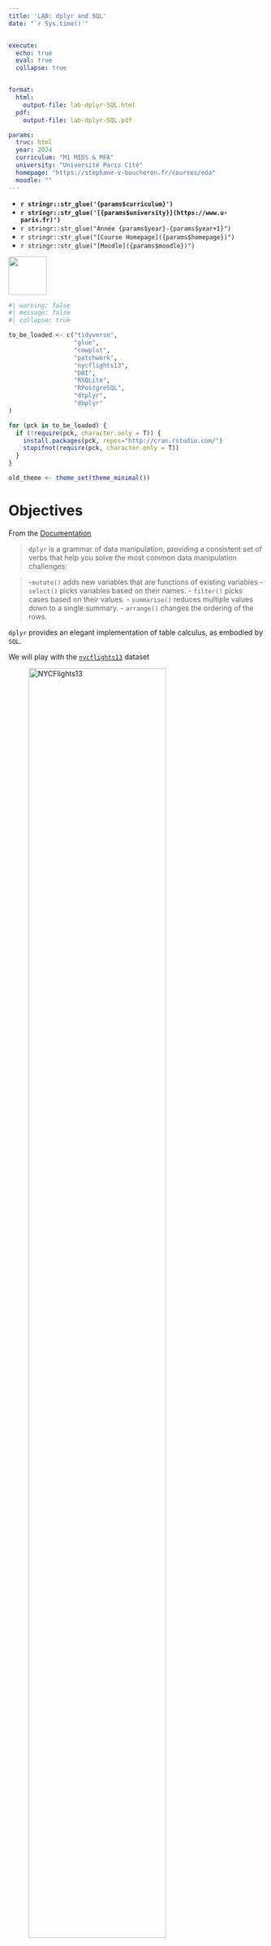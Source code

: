 ```yaml
---
title: 'LAB: dplyr and SQL'
date: "`r Sys.time()`"


execute:
  echo: true
  eval: true
  collapse: true


format:
  html:
    output-file: lab-dplyr-SQL.html
  pdf:
    output-file: lab-dplyr-SQL.pdf

params:
  truc: html
  year: 2024 
  curriculum: "M1 MIDS & MFA"
  university: "Université Paris Cité"
  homepage: "https://stephane-v-boucheron.fr/courses/eda"
  moodle: ""
---
```






::: {layout="[80,20]"}

::: {#first-column}

- **`r stringr::str_glue('{params$curriculum}')`**
- **`r stringr::str_glue('[{params$university}](https://www.u-paris.fr)')`**
- `r stringr::str_glue("Année {params$year}-{params$year+1}")`
- `r stringr::str_glue("[Course Homepage]({params$homepage})")`  
- `r stringr::str_glue("[Moodle]({params$moodle})")`

::: 

::: {#second-column}
![](/images/UniversiteParis_monogramme_couleur_RVB.png){align="right" style="size:50px;" width=75}
:::

:::



```r
#| warning: false
#| message: false
#| collapse: true

to_be_loaded <- c("tidyverse", 
                  "glue",
                  "cowplot",
                  "patchwork",
                  "nycflights13",
                  "DBI",
                  "RSQLite",
                  "RPostgreSQL",
                  "dtplyr",
                  "dbplyr"
)

for (pck in to_be_loaded) {
  if (!require(pck, character.only = T)) {
    install.packages(pck, repos="http://cran.rstudio.com/")
    stopifnot(require(pck, character.only = T))
  }  
}
```

```r
old_theme <- theme_set(theme_minimal())
```

# Objectives

From the [Documentation](https://dplyr.tidyverse.org/index.html)

> `dplyr` is a grammar of data manipulation, providing a consistent set of verbs that help you solve the most common data manipulation challenges:

> -` mutate()` adds new variables that are functions of existing variables
> - `select()` picks variables based on their names.
> - `filter()` picks cases based on their values.
> - `summarise()` reduces multiple values down to a single summary.
> - `arrange()` changes the ordering of the rows.

`dplyr` provides an elegant implementation of table calculus, as embodied by `SQL`.  

We will play with the [`nycflights13`]() dataset

![NYCFlights13](./IMG/nycflights_layout_crop.png){width="80%"}

# Loading `nycflights`

## In memory 

```r
flights <- nycflights13::flights
weather <- nycflights13::weather
airports <- nycflights13::airports
airlines <- nycflights13::airlines
planes <- nycflights13::planes
```


```r
#| eval: true
con <- DBI::dbConnect(RSQLite::SQLite(), ":memory:")
flights_lite <- copy_to(con, nycflights13::flights)
airports_lite <- copy_to(con, nycflights13::airports)
planes_lite <- copy_to(con, nycflights13::planes)
weather_lite <- copy_to(con, nycflights13::weather)
airlines_lite <- copy_to(con, nycflights13::airlines)
```


```r

```


# Pure relational algebra $\sigma, \pi, \bowtie, \cap, \cup, \setminus$

## Projection, $\pi$, `select(...)`

Projection of a table $R$ on columns $A_{i_1},\ldots, A_{i_k}$ results in a table 
with schema $A_{i_1},\ldots, A_{i_k}$ and one row for each row of $R$. Projection is denoted by $\pi(R, A_{i_1},\ldots, A_{i_k})$. 

In SQL this reads as 

```.sql
SELECT Ai1, , Aik
FROM R 
```

```r
#| include: false

R <- tibble(A=as_date("2024-01-31")+ sample(1:10, 10, replace = T),
            B=sample(1:10, 10, replace = T),
            C=sample(letters, 10, replace = T),
            )

S <- tibble(A = sample(R$A, 8, replace = T),
            D = sample(20:30, 8 , replace = T),
            F = sample(letters, 8, replace = F))
```

```r
R_lite <- copy_to(con, R)
S_lite <- copy_to(con, S)
```


In the sequel, we illustrate operations on the next two toy tables 

::::: {layout="[50,50]"}

::: {#first-column}

Table `R`
```r
#| echo: false
#| 
R |> 
  knitr::kable()
```

:::

::: {#second-column}

Table `S`
```r
#| echo: false
S |> 
  knitr::kable()
```

:::

:::::

In Relational Algebra, tables are sets rather than multisets, there are no duplicates. In SQL we are handling multisets of rows, duplicates need to be removed explicitly

```.sql
SELECT DISTINCT Ai1, ..., Aik
FROM R 
```

`dplyr` has one verb `select(...)` for $\pi$ or `SELECT`, and verb `distinct()` for `SELECT DISTINCT ...`.

If we have no intention to remove duplicates:
```.r
select(R, Ai1, ..., Aik)
# or
R |> 
  select(Ai1, ..., Aik)
```
If we want to remove deplicates
```.r
distinct(R, Ai1, ..., Aik)
# or
R |> 
  distinct(Ai1, ..., Aik)
```

::::: {layout="[50,50]"}

::: {#first-column}

$\pi(R, B, C)$  (`SELECT B, C FROM R `) leads to 
```r
#| echo: false
R |> 
  select(B, C) |> 
  knitr::kable()
```
:::

::: {#second-column}

$\pi(R, B)$ and  `SELECT DISTINCT B FROM R` lead to 
```r
#| echo: false
R |> 
  distinct(B) |> 
  knitr::kable()
```
:::

:::

> For each departure airport  (denoted by `origin'),  each day of the year, list the codes (denoted by `carrier`) of the airlines that have one or more planes taking off from that airport on that day.

::::: {.content-visible when-profile="solution"}  

::: {.callout-tip}

In SQL, we can phrase this query like this:

```.sql
SELECT DISTINCT f.origin, f.year, f.month, f.day, f.carrier
FROM nycflights.flights f ;
```

Using `dplyr`  and chaining with standard  pipe `|>` or `%>%` from `magrittr`, we can write.

```r
q1 <- . %>%   # <1>
  distinct(origin, year, month, day, carrier) 

q1(flights) |>
  head()
```
1. To define a unary function implementing the short pipeline, we have to use `%>%`.


We can reuse the pipeline to query the lazy tables., we can even 
```r
q1(flights_lite) |> 
  head()

q1(flights_lite) |> 
  show_query()

q1(flights_lite) |> 
  explain()
```

:::

:::::

## Selection, $\sigma$, `filter(...)`

Selection of a table $R$ according to condition $\texttt{expr}$
is an expression that can be evaluated on each row of $R$ results in a table 
with the same schema as $R$ and all rows of $R$ where $\texttt{expr}$ evaluates to `TRUE`. Selection  is denoted by $\sigma(R, \texttt{expr})$. 

In SQL this reads as 

```.sql
SELECT R.*
FROM R 
WHERE expr
```


`dplyr` has one verb `filter(...)` for $\sigma$.


::::: {layout="[50,50]"}

::: {#first-column}

$\sigma(R, A < \text{2024-02-06} \wedge \text{2024-02-02} \leq A)$  (`SELECT * FROM R WHERE A < CAST('2024-02-06' AS DATE) AND A >= CAST('2024-02-02' AS DATE)`) leads to 
```r
#| echo: false
R |> 
  filter(A < as_date('2024-02-06'), A >= as_date('2024-02-02')) |> 
  knitr::kable()
```
:::

::: {#second-column}

`SELECT DISTINCT B FROM R` leads to 
```r
#| echo: false
R |> 
  distinct(B) |> 
  knitr::kable()
```
:::

:::

> List all the planes built by a manufacturer named like `AIRBUS` between `2005` and `2010`

::::: {.content-visible when-profile="solution"}  

::: {.callout-tip}


```r
qx <- . %>% 
  filter(str_like(manufacturer, 'AIRBUS%') &  year >= 2005 & year <= 2010)

qx(planes)
```

```r
qx(planes_lite) |> 
  show_query()
```

:::

:::::

## Joins, $\bowtie$, `xxx_join(...)`

In relational algebra, a  $\theta$-join boils down to a selection according to expression $\theta$ over a cross product (possibly after renaming some columns)

$$\bowtie(R, S, \theta) \approx \sigma(R \times S, \theta)$$
`dplyr` does not (yet?) offer such a general join (which anyway can be very expensive on a cutting edge RDBMS) several variants of *equijoin*.

`ChatGPT` asserts:

> An equijoin is a type of join operation in relational databases where the join condition involves an equality comparison between two attributes from different tables. In other words, it's a join operation that combines rows from two tables based on matching values in specified columns. These specified columns are usually called the "join columns" or "join keys."

[Joins in `dplyr` documentation](https://dplyr.tidyverse.org/reference/mutate-joins.html)

- `inner_join()`
- `left_join()`
- `right_join()`
- `full_join()`

but also

- `semi_join()`
- `anti_join()`

the matching columns are stated using optional argument `by=...`

If argument `by` is omitted, `NATURAL JOIN` is assumed.


$\bowtie(R, S)$  (`SELECT * FROM R NATURAL JOIN S `) leads to 
```r
#| echo: false
R |> 
  inner_join(S) |> 
  DT::datatable(extensions = c("Responsive"))
```

---

$\bowtie^{\text{Left outer}}(R, S)$ and  `SELECT * FROM R LEFT JOIN S ON (R.A=S.A)` lead to 
```r
#| echo: false
R |> 
  left_join(S) |> 
  DT::datatable(extensions = c("Responsive"))
```


> List weather conditions at departure for all flights operated by airline named `Delta ...`. 

::::: {.content-visible when-profile="solution"}  

::: {.callout-tip}

In SQL, we can rely on the next query

```.sql
WITH delta AS (
    SELECT al.carrier
    FROM nycflights.airlines al
    WHERE al."name" = 'Delta Air Lines Inc.'
),
delta_f AS (
    SELECT f.origin, f.flight, f.year, f.month, f.day, f.hour 
    FROM nycflights.flights f
    WHERE f.carrier IN (SELECT * FROM delta)
)

SELECT f.flight, w.*
FROM  nycflights.weather w NATURAL JOIN delta_f f;
```

Using `dplyr`, we can mimick this approach.

```r
delta <- . %>% 
  filter(str_like(name, "Delta%")) 

delta_f <- . %>% 
  semi_join(delta(airlines),   # <1>
            by = join_by(carrier))

delta_f(flights) |>  head()

jb <- join_by(origin, year, month, day, hour)

q3 <- .  %>% 
  inner_join(weather, by = jb)

q3(delta_f(flights)) |> 
  head()
```
1. Check `semi_join`

We can (almost) reuse the pipeline on lazy tables
```r
delta_f <- . %>% 
  semi_join(delta(airlines_lite), by = join_by(carrier))

delta_f(flights_lite) |> 
  head()

delta_f(flights_lite) |>  
  show_query()

q3 <- .  %>% 
  inner_join(weather_lite, by = jb)

q3(delta_f(flights_lite)) |> 
  show_query()
```


:::


:::::


# Agregation, `summarize(...)` 

According to ChatGPT:

> In SQL, an aggregation function is a function that operates on a set of values and returns a single aggregated value summarizing those values. These functions are commonly used in SQL queries to perform calculations across multiple rows and produce meaningful results. Some common aggregation functions in SQL include:

- `COUNT`: Counts the number of rows in a result set.
- `SUM`: Calculates the sum of values in a column.
- `AVG`: Calculates the average of values in a column.
- `MIN`: Finds the minimum value in a column.
- `MAX`: Finds the maximum value in a column.

> Count the number of airport whose name starts with `International`

::::: {.content-visible when-profile="solution"}  

::: {.callout-tip}

```r
qb <- . %>% 
  filter(str_like(name, 'International%')) %>% 
  summarise(n=n())

airports %>% 
  filter(str_like(name, 'International%')) %>%
  count()
```

```r
qb(airports_lite) |>
  show_query()
```
:::


:::::


# Partition, `group_by`

Following again ChatGPT

> Aggregation functions are often used with the `GROUP BY` clause in SQL queries to group rows that have the same values in specified columns, allowing the aggregation functions to operate on each group separately. This enables powerful analysis and reporting capabilities in SQL, allowing users to extract useful insights from large datasets.

In table $R$, for each value in column `A` sum the values in column `B`
```r
#| echo: false
R |>
  group_by(A) |> 
  summarise(s=sum(B)) |> 
  knitr::kable()
```

`dplyr` offers a `group_by()` verb that proves powerful and flexible.
The resulting grouped tibble can be used both for aggregation and 
for implementing certain kinds of windows. 

> For each departure airport, each airline, count the number of flights operated by this airline from this airport. 

::::: {.content-visible when-profile="solution"}  

::: {.callout-tip}

```.sql
SELECT f.origin, f.carrier, COUNT(*) AS n
FROM nycflights.flights f
GROUP BY f.origin, f.carrier 
ORDER BY f.carrier, n DESC;
```

```r
q4 <- . %>% 
  group_by(carrier, origin) %>% 
  summarise(n=n(), .groups="drop") %>%
  arrange(desc(carrier))
  
q4(flights)
```

```r
q4(flights_lite) |> 
  show_query()
```

:::


:::::


::::: {.content-visible when-profile="solution"}  

::: {.callout-tip}

```.sql
SELECT f.origin, f.year, f.month, f.day, f.carrier, COUNT(DISTINCT tailnum)
FROM nycflights.flights f 
GROUP BY f.origin, f.year, f.month, f.day, f.carrier
ORDER BY f.origin, f.year, f.month, f.day, f.carrier;
```

```r
q2 <- . %>% 
  group_by(origin, year, month, day, carrier) %>% 
  summarise(n_tailnum=n_distinct(tailnum), .groups = "drop") %>% 
  arrange(origin, year, month, day, carrier) 

q2(flights) |> 
  head()
```

```r
q2(flights_lite) |>
  show_query()
```

:::


:::::


> List the features of planes that have been operated by several airlines

::::: {.content-visible when-profile="solution"}  

::: {.callout-tip}

```.sql
WITH for_hire AS (
    SELECT f.tailnum, COUNT(DISTINCT f.carrier) AS n_carrier
    FROM nycflights.flights f
    GROUP BY f.tailnum 
    HAVING COUNT(DISTINCT f.carrier) >=2 
)

SELECT p.*
FROM nycflights.planes p NATURAL JOIN for_hire ;
```

```r
for_hire <- . %>% 
  group_by(tailnum) %>% 
  summarise(n_carriers=n_distinct(carrier)) %>% 
  filter(n_carriers >= 2) %>% 
  select(tailnum)

for_hire(flights) |>  head()

planes %>% 
  semi_join(for_hire(flights), by=join_by(tailnum)) 
```

```r
planes_lite %>% 
  semi_join(for_hire(flights_lite), by=join_by(tailnum)) %>% 
  show_query()
```


:::

:::::

# Adding/modifying columns, `mutate(...)`

In the `SELECT` clause of an SQL query, certain columns can be computed. Verb `select` from `dplyr` does not offer this possibility. We have to add the computed columns using verb `mutate` and then to perform projection using `select` (if necessary)

Assume we want to add one day to every value in column `A` from $R$
so as to obtain:
```r
#| echo: false
R |>
  mutate(A = A +1)
```
In SQL we can proceed like this 
```.sql
SELECT A + 1  AS A, B, C
FROM R
```


# Window functions  

Asking ChatGPT we obtain 

> In SQL, a window function (also known as an analytic function or windowed function) is a type of function that performs a calculation across a set of rows related to the current row within a query result set. Unlike aggregation functions which collapse multiple rows into a single row, window functions operate on a "window" of rows defined by a partition or an ordering.

> Key features of window functions include:

> Partitioning: The window function can be partitioned by one or more columns, dividing the result set into groups or partitions. The function is applied independently within each partition.

> Ordering: The window function can be ordered by one or more columns, defining the sequence of rows within each partition. This determines the rows included in the window for each calculation.

> Frame specification: Optionally, a window function can have a frame specification, which further refines the rows included in the window based on their position relative to the current row.

> Window functions allow for advanced analytics and reporting tasks that require comparisons or calculations across multiple rows without collapsing the result set. They can be used to compute running totals, calculate moving averages, rank rows within partitions, and perform other complex analyses.

> Some common window functions in SQL include `ROW_NUMBER()`, `RANK()`, `DENSE_RANK()`, `NTILE()`, `LAG()`, `LEAD()`, `SUM() OVER()`, `AVG() OVER()`, etc.

If we focus on window queries with a single window built using `PARTITION BY ` and `ORDER BY`, we just need to combine, `group_by()`, possibly `arrange()`, and `mutate()` 



> For each departure airport, and day, list the 10 most delayed flights.


::::: {.content-visible when-profile="solution"}  

::: {.callout-tip}

In SQL we can proceed like this:

```.sql
WITH f_delayed AS (
  SELECT f.*, RANK() OVER w AS rnk
  FROM nycflights.flights f
  WHERE f.dep_time IS NOT NULL
  WINDOW w AS (PARTITION BY f.origin, f.year, f.month, f.day ORDER BY f.dep_delay DESC)  
)

SELECT fd.origin, fd.year, fd.month, fd.day, fd.tailnum
FROM f_delayed fd
WHERE fd.rnk <= 10;
```



```r
f_delayed <- . %>% 
  filter(!is.na(dep_time)) %>% 
  group_by(origin, year, month, day) %>% 
  mutate(rnk=min_rank(desc(dep_delay))) %>% 
  ungroup()

f_delayed(flights) |>
  filter(rnk <= 10) |> 
  head()
```

:::

:::::




[Use the cheatsheet](https://github.com/rstudio/cheatsheets/blob/main/data-transformation.pdf)



